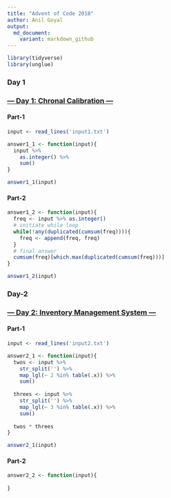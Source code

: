 ```yaml
---
title: "Advent of Code 2018"
author: Anil Goyal
output:
  md_document:
    variant: markdown_github
---
```


```r
library(tidyverse)
library(unglue)
```

### Day 1
### [--- Day 1: Chronal Calibration ---](https://adventofcode.com/2018/day/1)

#### Part-1
```r
input <- read_lines('input1.txt')

answer1_1 <- function(input){
  input %>% 
    as.integer() %>% 
    sum()
}

answer1_1(input)
```

#### Part-2
```r
answer1_2 <- function(input){
  freq <- input %>% as.integer()
  # initiate while loop
  while(!any(duplicated(cumsum(freq)))){
    freq <- append(freq, freq)
  }
  # final answer
  cumsum(freq)[which.max(duplicated(cumsum(freq)))]
}

answer1_2(input)
```


### Day-2
### [--- Day 2: Inventory Management System ---](https://adventofcode.com/2018/day/2)

#### Part-1
```r
input <- read_lines('input2.txt')

answer2_1 <- function(input){
  twos <- input %>% 
    str_split('') %>% 
    map_lgl(~ 2 %in% table(.x)) %>% 
    sum()
  
  threes <- input %>% 
    str_split('') %>% 
    map_lgl(~ 3 %in% table(.x)) %>% 
    sum() 
  
  twos * threes
}

answer2_1(input)
```

#### Part-2
```r
answer2_2 <- function(input){
  
}
```

